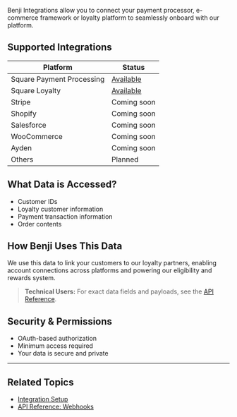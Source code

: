 Benji Integrations allow you to connect your payment processor, e-commerce framework or loyalty platform to seamlessly onboard with our platform.

## Supported Integrations
| Platform                    | Status       |
|-----------------------------|--------------|
| Square Payment Processing   | [Available](./setup)    |
| Square Loyalty              | [Available](./setup)    |
| Stripe                      | Coming soon  |
| Shopify                     | Coming soon  |
| Salesforce                  | Coming soon  |
| WooCommerce                 | Coming soon  |
| Ayden                       | Coming soon  |
| Others                      | Planned      |


## What Data is Accessed?
- Customer IDs
- Loyalty customer information
- Payment transaction information
- Order contents

## How Benji Uses This Data
We use this data to link your customers to our loyalty partners, enabling account connections across platforms and powering our eligibility and rewards system.

> **Technical Users:** For exact data fields and payloads, see the [API Reference](../api-reference/webhooks/overview).

## Security & Permissions
- OAuth-based authorization
- Minimum access required
- Your data is secure and private 

---

## Related Topics
- [Integration Setup](./setup)
- [API Reference: Webhooks](../api-reference/webhooks/overview) 